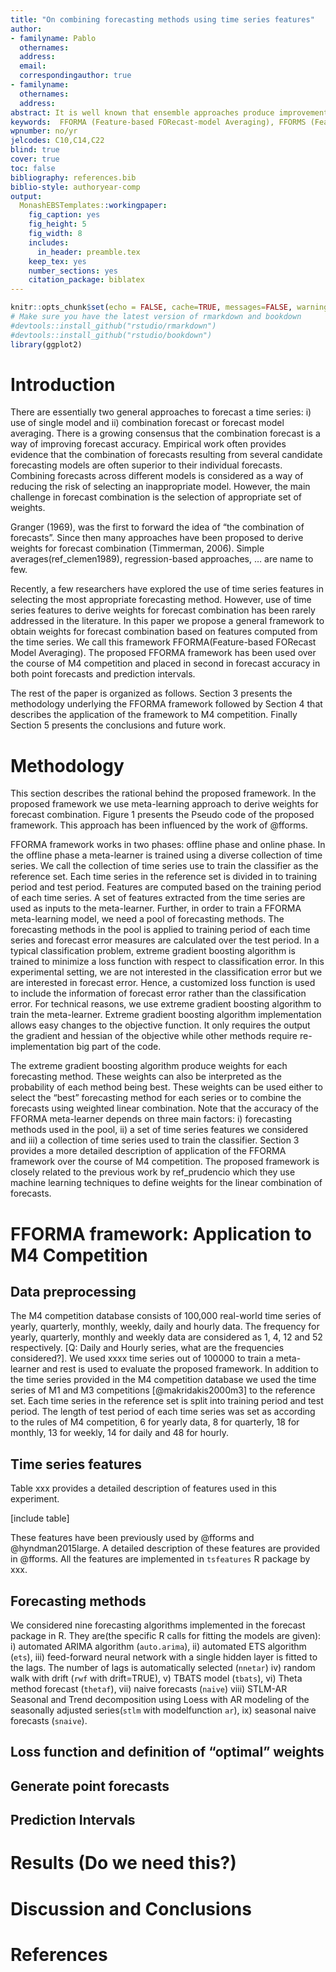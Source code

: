 ```yaml
---
title: "On combining forecasting methods using time series features"
author:
- familyname: Pablo
  othernames: 
  address: 
  email: 
  correspondingauthor: true
- familyname: 
  othernames: 
  address: 
abstract: It is well known that ensemble approaches produce improvements over single methods in statistical learning. Nevertheless, when calculating predictions over a large dataset, computation time for the whole ensemble can be prohibitive, so individual model selection becomes the preferred approach. We present a method for combining forecasting models by posing it as a classification problem using features extracted from the time series. Unlike regular classification problems, we minimize the average forecast error of the selected method rather than the classification error. Not only does this address the aim of accurate forecasting, it also provides measures of relative method accuracy across the time series, and relative difficulty across time series. In contrast, a classic classification approach would give the same importance to all series and methods. The presented classifier is compared with state-of-the-art approaches to forecasting and time series classification. The results show an improvement of error over alternative approaches. These experiments allow us to show the relevance of both the feature set and the proposed optimization approach to several collections of time series. The scalability of the approach allows it to be applied to forecasting a large collection of time series. It can also be efficiently trained to tailor specific domains or datasets.
keywords:  FFORMA (Feature-based FORecast-model Averaging), FFORMS (Feature-based FORecast-model Selection), Time series features, Forecast combination, XGBoost, M4 Competition
wpnumber: no/yr
jelcodes: C10,C14,C22
blind: true
cover: true
toc: false
bibliography: references.bib
biblio-style: authoryear-comp
output:
  MonashEBSTemplates::workingpaper:
    fig_caption: yes
    fig_height: 5
    fig_width: 8
    includes:
      in_header: preamble.tex
    keep_tex: yes
    number_sections: yes
    citation_package: biblatex
---
```


```r
knitr::opts_chunk$set(echo = FALSE, cache=TRUE, messages=FALSE, warning=FALSE)
# Make sure you have the latest version of rmarkdown and bookdown
#devtools::install_github("rstudio/rmarkdown")
#devtools::install_github("rstudio/bookdown")
library(ggplot2)
```


# Introduction

There are essentially two general approaches to forecast a time series: i) use of single model and ii) combination forecast or forecast model averaging. There is a growing consensus that the combination forecast is a way of improving forecast accuracy. Empirical work often provides evidence that the combination of forecasts resulting from several candidate forecasting models are often superior to their individual forecasts. Combining forecasts across different models is considered as a way of reducing the risk of selecting an inappropriate model. However, the main challenge in forecast combination is the selection of appropriate set of weights. 

Granger (1969), was the first to forward the idea of "the combination of forecasts".  Since then many approaches have been proposed to derive weights for forecast combination (Timmerman, 2006). Simple averages(ref_clemen1989), regression-based approaches, ... are name to few. 

Recently, a few researchers have explored the use of time series features in selecting the most appropriate forecasting method. However, use of time series features to derive weights for forecast combination has been rarely addressed in the literature. In this paper we propose a general framework to obtain weights for forecast combination based on features computed from the time series. We call this framework FFORMA(Feature-based FORecast Model Averaging). The proposed FFORMA framework has been used over the course of M4 competition and placed in second in forecast accuracy in both point forecasts and prediction intervals.

The rest of the paper is organized as follows. Section 3 presents the methodology underlying the FFORMA framework followed by Section 4 that describes the application of the framework to M4 competition. Finally Section 5 presents the conclusions and future work.

# Methodology

This section describes the rational behind the proposed framework. In the proposed framework we use meta-learning approach to derive weights for forecast combination. Figure 1 presents the Pseudo code of the proposed framework. This approach has been influenced by the work of @fforms.

FFORMA framework works in two phases: offline phase and online phase. In the offline phase a meta-learner is trained using a diverse collection of time series. We call the collection of time series use to train the classifier as the reference set. Each time series in the reference set is divided in to training period and test period. Features are computed based on the training period of each time series. A set of features extracted from the time series are used as inputs to the meta-learner. Further, in order to train a FFORMA meta-learning model, we need a pool of forecasting methods.  The forecasting methods in the pool is applied to training period of each time series and forecast error measures are calculated over the test period. In a typical classification problem, extreme gradient boosting algorithm is trained to minimize a loss function with respect to classification error. In this experimental setting, we are not interested in the classification error but we are interested in forecast error. Hence, a customized loss function is used to include the information of forecast error rather than the classification error. For technical reasons, we use extreme gradient boosting algorithm to train the meta-learner. Extreme gradient boosting algorithm implementation allows easy changes to the objective function. It only requires the output the gradient and hessian of the objective while other methods require re-implementation big part of the code.


\begin{algorithm}[!ht]
  \caption{The FFORMA framework - Forecast combination based on meta-learning. }
  \label{alg:algo-lab}
  \begin{algorithmic}[1]
    \Statex \textbf{Offline phase - train the classifier}
    \Statex \text{Given:}
    \Statex \hspace{1cm}$O=\{x_1, x_2, \dots,x_n\}:$ the collection of $n$ observed time series.
      \Statex \hspace{1cm}$L:$ forecast error measure calculated based on different forecasting algorithms such as ARIMA, ETS, SNAIVE, etc.
         \Statex \hspace{1cm}$F:$ the set of functions to calculate time series features.
         \Statex \hspace{1cm}$B:$ number of trees in the XGboost algorithm.
     \Statex \text{Output:}
      \Statex \hspace{1cm}\text{FFORMA meta-learner}
    \Statex \textit{Prepare the meta-data}
    \Statex For $j=1$ to $N$:
            \State Split $x_j$ into a training period and test period.
            \State Calculate features $F$ based on the training period.
            \State Fit $L$ models to the training period.
            \State Calculate forecasts for the test period from each model.
            \State Calculate forecast error measure over the test period for all models in $L$.
            \State Meta-data: input features (step 4), output labels (step 5).
     \Statex
    \Statex \textit{Train a meta-learner using extreme gradient boosting algorithm}
            \State Train a extreme gradient boosting classifier based on the meta-data.
            \State {meta-learner : extreme gradient boosting classifier}.
    \Statex
     \Statex \textbf{Online phase - forecast a new time series}
    \Statex \text{Given:}
    \Statex \hspace{1cm}\text{FFORMA classifier from step 8} .
     \Statex \text{Output:}
      \Statex \hspace{1cm}\text{class weights for new time series $x_{new}$}.
  \State For $x_{new}$ calculate features $F$.
  \State For a given series, let $W$ be the vector of weights assign for each forecasting method in $L$.  
   \end{algorithmic}
\end{algorithm}




The extreme gradient boosting algorithm produce weights for each forecasting method. These weights can also be interpreted as the probability of each method being best. These weights can be used either to select the "best" forecasting method for each series or to combine the forecasts using weighted linear combination. Note that the accuracy of the FFORMA meta-learner depends on three main factors: i) forecasting methods used in the pool, ii) a set of time series features we considered and iii) a collection of time series used to train the classifier. Section 3 provides a more detailed description of application of the FFORMA framework over the course of M4 competition. The proposed framework is closely related to the previous work by ref_prudencio which they use machine learning techniques to define weights for the linear combination of forecasts.

# FFORMA framework: Application to M4 Competition

## Data preprocessing

The M4 competition database consists of 100,000 real-world time series of yearly, quarterly, monthly, weekly, daily and hourly data. The frequency for yearly, quarterly, monthly and weekly data are considered as 1, 4, 12 and 52 respectively. [Q: Daily and Hourly series, what are the frequencies considered?]. We used xxxx time series out of 100000 to train a meta-learner and rest is used to evaluate the proposed framework. In addition to the time series provided in the M4 competition database we used the time series of M1 and M3 competitions [@makridakis2000m3] to the reference set. Each time series in the reference set is split into training period and test period. The length of test period of each time series was set as according to the rules of M4 competition, 6 for yearly data, 8 for quarterly, 18 for monthly, 13 for weekly, 14 for daily and 48 for hourly.


## Time series features

Table xxx provides a detailed description of features used in this experiment. 

[include table]

These features have been previously used by @fforms and @hyndman2015large. A detailed description of these features are provided in @fforms. All the features are implemented in `tsfeatures` R package by xxx.

\textcolor{red}{Question: calculation of features for time series with multiple seasonality, and short time series?}

## Forecasting methods

We considered nine forecasting algorithms implemented in the forecast package in R. They are(the specific R calls for fitting the models are given): i) automated ARIMA algorithm (`auto.arima`), ii) automated ETS algorithm (`ets`), iii) feed-forward neural network with a single hidden layer is fitted to the lags. The number of lags is automatically selected (`nnetar`)  iv) random walk with drift (`rwf` with drift=TRUE), v) TBATS model (`tbats`), vi) Theta method forecast (`thetaf`), vii) naive forecasts (`naive`) viii) STLM-AR Seasonal and Trend decomposition using Loess with AR modeling of the seasonally adjusted series(`stlm` with modelfunction `ar`), ix) seasonal naive forecasts (`snaive`). \textcolor{red}{In the case of an error when fitting the series (e.g. a series is constant), the SNAIVE forecast method is used instead.}

\textcolor{red}{Question: i) Calculation of ets models to daily, hourly and weekly series}

## Loss function and definition of "optimal" weights 

## Generate point forecasts

## Prediction Intervals

# Results (Do we need this?)

\textcolor{blue}{ Fotios email: We would like to ask that this paper focuses on the clear description of the method (and possibly include flowcharts, pseudocode, etc) without any empirical evidence (that would be part of the main M4-competition paper). }

# Discussion and Conclusions

\textcolor{blue}{Fotios email: We would like, though, to see a short section that discusses the reasons behind the good performance of your method. }

# References

